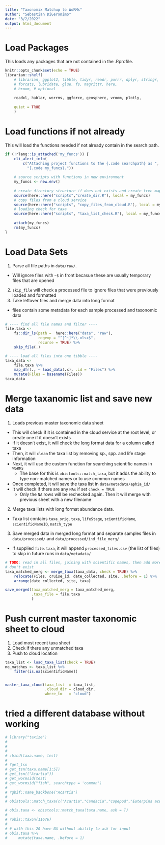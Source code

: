 ```yaml
---
title: "Taxonomix Matchup to WoRMs"
author: "Sebastian DiGeronimo"
date: "3/2/2022"
output: html_document
---
```

# Load Packages
This loads any packages that are not contained in the .Rprofile.
```r
knitr::opts_chunk$set(echo = TRUE)
librarian::shelf(
    # librarian, ggplot2, tibble, tidyr, readr, purrr, dplyr, stringr,
    # forcats, lubridate, glue, fs, magrittr, here,
    # broom, # optional
    
    readxl, hablar, worrms, ggforce, geosphere, vroom, plotly,
    
    quiet = TRUE
    )
```

# Load functions if not already
This will load the functions needed if not already contain in the search path.
```r
if (!rlang::is_attached('my_funcs')) { 
    cli_alert_info(
        c("Attaching project functions to the {.code searchpath} as ",
          "{.code my_funcs}."))
    
    # source scripts with functions in new environment
    my_funcs <- new.env()
    
    # create directory structure if does not exists and create tree map
    source(here::here("scripts","create_dir.R"), local = my_funcs)
    # copy files from a cloud service
    source(here::here("scripts", "copy_files_from_cloud.R"), local = my_funcs)
    # loading check for taxa 
    source(here::here("scripts", "taxa_list_check.R"), local = my_funcs)
    
    attach(my_funcs)
    rm(my_funcs)
}
```

# Load Data Sets
1. Parse all file paths in `data/raw/`. 
- Will ignore files with `~$` in front becasue these are usually temporary files that are opened
2. `skip_file` will check a processed file to ignore files that were previously loaded and formatted
3. Take leftover files and merge data into long format
- files contain some metadata for each sample processed and taxonomic data
```r
# ---- find all file names and filter ----
file.taxa <- 
    fs::dir_ls(path =  here::here("data", "raw"),
               regexp = "^[^~]*\\.xlsx$",
               recurse = TRUE) %>%
    skip_file(.)

# ---- load all files into one tibble ----
taxa_data <-
    file.taxa %>%
    map_dfr(., ~ load_data(.x), .id = "Files") %>%
    mutate(Files = basename(Files))
taxa_data

```
# Merge taxanomic list and save new data
1. Loads previous master taxonomic data sheet
- This will check if it is contained in the cloud service at the root level, or create one if it doesn't exists
- If it doesn't exist, it will check the long format data for a column called taxa
- Then, it will `clean` the taxa list by removing sp., spp. and life stage information
- Next, it will use the custom function for searching scientific names in `WoRMS`
    - The base for this is `obistools::match_taxa`, but it adds the ability to type non-matched names or to use common names
- Once completed, it will save the taxa list in `data/metadata/aphia_id/` 
- It will check if there are any `NAs` if set `check = TRUE`
    - Only the `NA` rows will be rechecked again. Then it will merge with previous sheet with a new filename 

2. Merge taxa lists with long format abundance data.
- Taxa list contains `taxa_orig`, `taxa`, `lifeStage`, `scientificName`, `scientificNameID`, `match_type`

3. Save merged data in merged long format and separate samples files in `data/processed/` and `data/processed/ind_file_merg/` 
- If supplied `file.taxa`, it will append `processed_files.csv` (the list of files) to skip in future runs in `data/metadata/`
```r
# TODO: read in all files, joining with scientific names, then add more if they 
# don't exist
taxa_matched_merg <- merge_taxa(taxa_data, check = TRUE) %>%
    relocate(Files, cruise_id, date_collected, site, .before = 1) %>%
    arrange(date_collected, site, taxa)

save_merged(taxa_matched_merg = taxa_matched_merg, 
            .taxa_file = file.taxa
            )

```

# Push current master taxonomic sheet to cloud
1. Load most recent taxa sheet
2. Check if there any unmatched taxa
3. Push to cloud location
```r
taxa_list <- load_taxa_list(check = TRUE) 
no_matches <- taxa_list %>%
    filter(is.na(scientificName))


master_taxa_cloud(taxa_list  = taxa_list, 
                  .cloud_dir = cloud_dir, 
                  where_to   = "cloud")
```

# tried a different database without working
```r
# library("taxize")
# 
# 
# 
# cbind(taxa.name, test)
# 
# ?get_tsn
# get_tsn(taxa.name[1:5])
# get_tsn(("Acartia"))
# get_wormsid(test)
# get_wormsid("fish", searchtype = 'common')
# 
# rgbif::name_backbone("Acartia")
# 
# obistools::match_taxa(c("Acartia","Candacia","copepod","Euterpina acuntifrons"), ask = T)
```

```r


# obis.taxa <- obistools::match_taxa(taxa.name, ask = T)
# 
# robis::taxon(11676)
# 
# # with this 20 have NA without ability to ask for input
# obis.taxa %>%
#     mutate(taxa.name, .before = 1)
```

